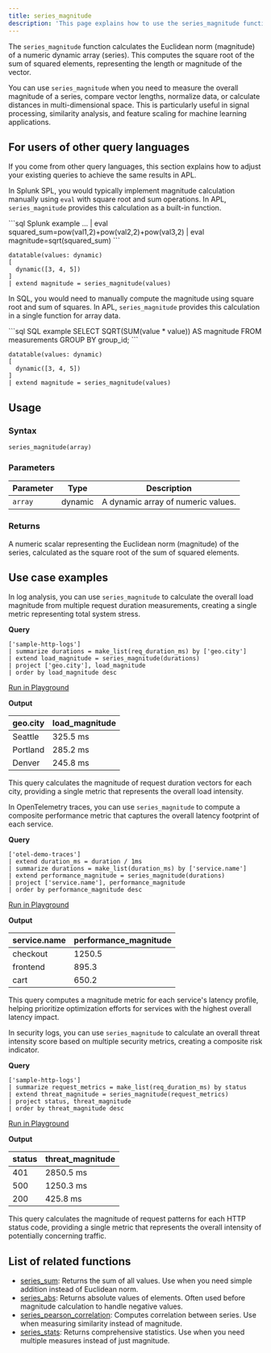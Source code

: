 ```yaml
---
title: series_magnitude
description: 'This page explains how to use the series_magnitude function in APL.'
---
```


The `series_magnitude` function calculates the Euclidean norm (magnitude) of a numeric dynamic array (series). This computes the square root of the sum of squared elements, representing the length or magnitude of the vector.

You can use `series_magnitude` when you need to measure the overall magnitude of a series, compare vector lengths, normalize data, or calculate distances in multi-dimensional space. This is particularly useful in signal processing, similarity analysis, and feature scaling for machine learning applications.

## For users of other query languages

If you come from other query languages, this section explains how to adjust your existing queries to achieve the same results in APL.

<AccordionGroup>
<Accordion title="Splunk SPL users">

In Splunk SPL, you would typically implement magnitude calculation manually using `eval` with square root and sum operations. In APL, `series_magnitude` provides this calculation as a built-in function.

<CodeGroup>
```sql Splunk example
... | eval squared_sum=pow(val1,2)+pow(val2,2)+pow(val3,2)
| eval magnitude=sqrt(squared_sum)
```

```kusto APL equivalent
datatable(values: dynamic)
[
  dynamic([3, 4, 5])
]
| extend magnitude = series_magnitude(values)
```
</CodeGroup>

</Accordion>
<Accordion title="ANSI SQL users">

In SQL, you would need to manually compute the magnitude using square root and sum of squares. In APL, `series_magnitude` provides this calculation in a single function for array data.

<CodeGroup>
```sql SQL example
SELECT SQRT(SUM(value * value)) AS magnitude
FROM measurements
GROUP BY group_id;
```

```kusto APL equivalent
datatable(values: dynamic)
[
  dynamic([3, 4, 5])
]
| extend magnitude = series_magnitude(values)
```
</CodeGroup>

</Accordion>
</AccordionGroup>

## Usage

### Syntax

```kusto
series_magnitude(array)
```

### Parameters

| Parameter | Type    | Description                        |
| --------- | ------- | ---------------------------------- |
| `array`   | dynamic | A dynamic array of numeric values. |

### Returns

A numeric scalar representing the Euclidean norm (magnitude) of the series, calculated as the square root of the sum of squared elements.

## Use case examples

<Tabs>
<Tab title="Log analysis">

In log analysis, you can use `series_magnitude` to calculate the overall load magnitude from multiple request duration measurements, creating a single metric representing total system stress.

**Query**

```kusto
['sample-http-logs']
| summarize durations = make_list(req_duration_ms) by ['geo.city']
| extend load_magnitude = series_magnitude(durations)
| project ['geo.city'], load_magnitude
| order by load_magnitude desc
```

[Run in Playground](https://play.axiom.co/axiom-play-qf1k/query?initForm=%7B%22apl%22%3A%22%5B'sample-http-logs'%5D%20%7C%20summarize%20durations%20%3D%20make_list(req_duration_ms)%20by%20%5B'geo.city'%5D%20%7C%20extend%20load_magnitude%20%3D%20series_magnitude(durations)%20%7C%20project%20%5B'geo.city'%5D%2C%20load_magnitude%20%7C%20order%20by%20load_magnitude%20desc%22%7D)

**Output**

| geo.city   | load_magnitude |
| ---------- | -------------- |
| Seattle    | 325.5 ms          |
| Portland   | 285.2 ms          |
| Denver     | 245.8 ms          |

This query calculates the magnitude of request duration vectors for each city, providing a single metric that represents the overall load intensity.

</Tab>
<Tab title="OpenTelemetry traces">

In OpenTelemetry traces, you can use `series_magnitude` to compute a composite performance metric that captures the overall latency footprint of each service.

**Query**

```kusto
['otel-demo-traces']
| extend duration_ms = duration / 1ms
| summarize durations = make_list(duration_ms) by ['service.name']
| extend performance_magnitude = series_magnitude(durations)
| project ['service.name'], performance_magnitude
| order by performance_magnitude desc
```

[Run in Playground](https://play.axiom.co/axiom-play-qf1k/query?initForm=%7B%22apl%22%3A%22%5B'otel-demo-traces'%5D%20%7C%20extend%20duration_ms%20%3D%20duration%20%2F%201ms%20%7C%20summarize%20durations%20%3D%20make_list(duration_ms)%20by%20%5B'service.name'%5D%20%7C%20extend%20performance_magnitude%20%3D%20series_magnitude(durations)%20%7C%20project%20%5B'service.name'%5D%2C%20performance_magnitude%20%7C%20order%20by%20performance_magnitude%20desc%22%7D)

**Output**

| service.name | performance_magnitude |
| ------------ | --------------------- |
| checkout     | 1250.5                |
| frontend     | 895.3                 |
| cart         | 650.2                 |

This query computes a magnitude metric for each service's latency profile, helping prioritize optimization efforts for services with the highest overall latency impact.

</Tab>
<Tab title="Security logs">

In security logs, you can use `series_magnitude` to calculate an overall threat intensity score based on multiple security metrics, creating a composite risk indicator.

**Query**

```kusto
['sample-http-logs']
| summarize request_metrics = make_list(req_duration_ms) by status
| extend threat_magnitude = series_magnitude(request_metrics)
| project status, threat_magnitude
| order by threat_magnitude desc
```

[Run in Playground](https://play.axiom.co/axiom-play-qf1k/query?initForm=%7B%22apl%22%3A%22%5B'sample-http-logs'%5D%20%7C%20summarize%20request_metrics%20%3D%20make_list(req_duration_ms)%20by%20status%20%7C%20extend%20threat_magnitude%20%3D%20series_magnitude(request_metrics)%20%7C%20project%20status%2C%20threat_magnitude%20%7C%20order%20by%20threat_magnitude%20desc%22%7D)

**Output**

| status | threat_magnitude |
| ------ | ---------------- |
| 401    | 2850.5 ms           |
| 500    | 1250.3 ms           |
| 200    | 425.8 ms            |

This query calculates the magnitude of request patterns for each HTTP status code, providing a single metric that represents the overall intensity of potentially concerning traffic.

</Tab>
</Tabs>

## List of related functions

- [series_sum](/apl/scalar-functions/time-series/series-sum): Returns the sum of all values. Use when you need simple addition instead of Euclidean norm.
- [series_abs](/apl/scalar-functions/time-series/series-abs): Returns absolute values of elements. Often used before magnitude calculation to handle negative values.
- [series_pearson_correlation](/apl/scalar-functions/time-series/series-pearson-correlation): Computes correlation between series. Use when measuring similarity instead of magnitude.
- [series_stats](/apl/scalar-functions/time-series/series-stats): Returns comprehensive statistics. Use when you need multiple measures instead of just magnitude.

